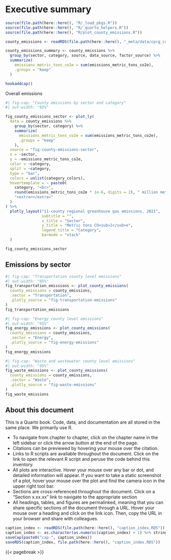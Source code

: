 # Executive summary {.unnumbered}
```r
source(file.path(here::here(), "R/_load_pkgs.R"))
source(file.path(here::here(), "R/_quarto_helpers.R"))
source(file.path(here::here(), "R/plot_county_emissions.R"))

county_emissions <- readRDS(file.path(here::here(), "_meta/data/cprg_county_emissions.RDS"))

county_emissions_summary <- county_emissions %>%
  group_by(sector, category, source, data_source, factor_source) %>%
  summarize(
    emissions_metric_tons_co2e = sum(emissions_metric_tons_co2e),
    .groups = "keep"
  )

hookaddcap()
```

Overall emissions

<!-- TODO sentence here with percentages, by sector and data source. Will be put into Word doc -->

```r
#| fig-cap: "County emissions by sector and category"
#| out-width: "95%"

fig_county_emissions_sector <- plot_ly(
  data = county_emissions %>% 
    group_by(sector, category) %>%
    summarize(
      emissions_metric_tons_co2e = sum(emissions_metric_tons_co2e),
      .groups = "keep"
    ),
  source = "fig-county-emissions-sector",
  x = ~sector,
  y = ~emissions_metric_tons_co2e,
  color = ~category,
  split = ~category,
  type = "bar",
  colors = unlist(category_colors),
  hovertemplate = ~ paste0(
    category, "<br>",
    round(emissions_metric_tons_co2e * 1e-6, digits = 2), " million metric tons CO<sub>2</sub>e", "<br>",
    "<extra></extra>"
  )
) %>%
  plotly_layout("11-county regional greenhouse gas emissions, 2021",
                subtitle = "",
                x_title = "Sector",
                y_title = "Metric tons CO<sub>2</sub>e",
                legend_title = "Category",
                barmode = "stack"
  )

fig_county_emissions_sector
```

## Emissions by sector

```r
#| fig-cap: "Transportation county level emissions"
#| out-width: "95%"
fig_transportation_emissions <- plot_county_emissions(
  county_emissions = county_emissions,
  .sector = "Transportation",
  .plotly_source = "fig-transportation-emissions"
)
fig_transportation_emissions
```

```r
#| fig-cap: "Energy county level emissions"
#| out-width: "95%"
fig_energy_emissions <- plot_county_emissions(
  county_emissions = county_emissions,
  .sector = "Energy",
  .plotly_source = "fig-energy-emissions"
)
fig_energy_emissions
```

```r
#| fig-cap: "Waste and wastewater county level emissions"
#| out-width: "95%"
fig_waste_emissions <- plot_county_emissions(
  county_emissions = county_emissions,
  .sector = "Waste",
  .plotly_source = "fig-waste-emissions"
)
fig_waste_emissions
```


## About this document

This is a Quarto book. Code, data, and documentation are all stored in the same place. We primarily use R. 

- To navigate from chapter to chapter, click on the chapter name in the left sidebar or click the arrow button at the end of the page.
- Citations can be previewed by hovering your mouse over the citation.
- Links to R scripts are available throughout the document. Click on the link to open the relevant R script and peruse the code behind this inventory.
- All plots are interactive. Hover your mouse over any bar or dot, and detailed information will appear. If you want to take a static screenshot of a plot, hover your mouse over the plot and find the camera icon in the upper right tool bar.
- Sections are cross-referenced throughout the document. Click on a "Section x.xx.xx" link to navigate to the appropriate section
- All headings, tables, and figures are permalinked, meaning that you can share specific sections of the document through a URL. Hover your mouse over a heading and click on the link icon. Then, copy the URL in your browser and share with colleagues. 


```r
caption_index <- readRDS(file.path(here::here(), "caption_index.RDS"))
caption_index <- as.character(as.numeric(caption_index) + 1) %>% stringr::str_pad(width = 2, side = "left", pad = "0")
saveCap(paste0("cap-", caption_index))
saveRDS(caption_index, file.path(here::here(), "caption_index.RDS"))
```

{{< pagebreak >}}

